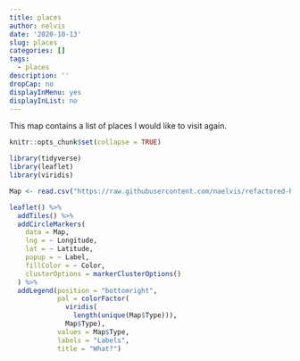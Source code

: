 ```yaml
---
title: places
author: nelvis
date: '2020-10-13'
slug: places
categories: []
tags:
  - places
description: ''
dropCap: no
displayInMenu: yes
displayInList: no
---
```


This map contains a list of places I would like to visit again.

```r
knitr::opts_chunk$set(collapse = TRUE)

library(tidyverse)
library(leaflet)
library(viridis)

Map <- read.csv("https://raw.githubusercontent.com/naelvis/refactored-happiness/rstudio/content/post/data/places.csv")
```

```r
leaflet() %>%
  addTiles() %>%
  addCircleMarkers(
    data = Map,
    lng = ~ Longitude,
    lat = ~ Latitude,
    popup = ~ Label,
    fillColor = ~ Color,
    clusterOptions = markerClusterOptions()
  ) %>% 
  addLegend(position = "bottomright", 
            pal = colorFactor(
              viridis(
                length(unique(Map$Type))),
              Map$Type), 
            values = Map$Type, 
            labels = "Labels", 
            title = "What?")
```